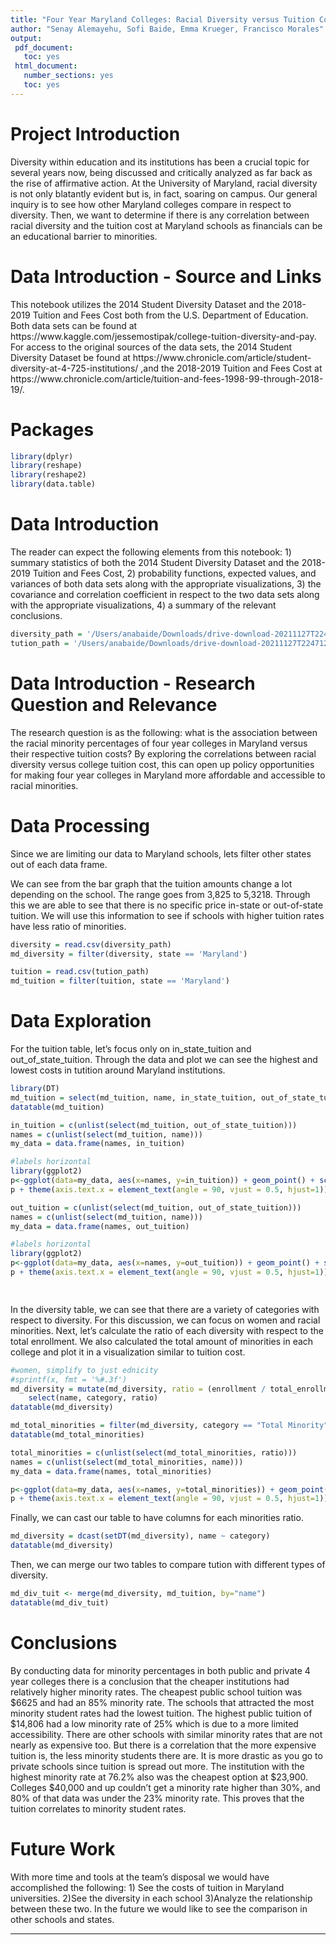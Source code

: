```yaml
---
title: "Four Year Maryland Colleges: Racial Diversity versus Tuition Cost Visualization"
author: "Senay Alemayehu, Sofi Baide, Emma Krueger, Francisco Morales"
output:
 pdf_document:
   toc: yes
 html_document:
   number_sections: yes
   toc: yes 
---
```


# Project Introduction
Diversity within education and its institutions has been a crucial topic for several years now, being discussed and critically analyzed as far back as the rise of affirmative action. At the University of Maryland, racial diversity is not only blatantly evident but is, in fact, soaring on campus. Our general inquiry is to see how other Maryland colleges compare in respect to diversity. Then, we want to determine if there is any correlation between racial diversity and the tuition cost at Maryland schools as financials can be an educational barrier to minorities. 

# Data Introduction - Source and Links
This notebook utilizes the 2014 Student Diversity Dataset and the 2018-2019 Tuition and Fees Cost both from the U.S. Department of Education. Both data sets can be found at https://www.kaggle.com/jessemostipak/college-tuition-diversity-and-pay. For access to the original sources of the data sets, the 2014 Student Diversity Dataset be found at
https://www.chronicle.com/article/student-diversity-at-4-725-institutions/ ,and the 2018-2019 Tuition and Fees Cost at 
https://www.chronicle.com/article/tuition-and-fees-1998-99-through-2018-19/. 


# Packages
```r
library(dplyr)
library(reshape)
library(reshape2)
library(data.table)
```



# Data Introduction

The reader can expect the following elements from this notebook: 1) summary statistics of both the 2014 Student Diversity Dataset and the 2018-2019 Tuition and Fees Cost, 2) probability functions, expected values, and variances of both data sets along with the appropriate visualizations, 3) the covariance and correlation coefficient in respect to the two data sets along with the appropriate visualizations, 4) a summary of the relevant 
conclusions.  


```r
diversity_path = '/Users/anabaide/Downloads/drive-download-20211127T224712Z-001/diversity_school.csv'
tution_path = '/Users/anabaide/Downloads/drive-download-20211127T224712Z-001/tuition_cost.csv'
```

# Data Introduction - Research Question and Relevance
The research question is as the following: what is the association between the racial minority percentages of four year colleges in Maryland versus their respective tuition costs? By exploring the correlations between racial diversity versus college tuition cost, this can open up policy opportunities for making four year colleges in Maryland more affordable and accessible
to racial minorities.


# Data Processing
Since we are limiting our data to Maryland schools, lets filter other states out of each data frame.

We can see from the bar graph that the tuition amounts change a lot depending on the school. The range goes from 3,825 to 5,3218. Through this we are able to see that there is no specific price in-state or out-of-state tuition. We will use this information to see if schools with higher tuition rates have less ratio of minorities. 

```r
diversity = read.csv(diversity_path)
md_diversity = filter(diversity, state == 'Maryland')

tuition = read.csv(tution_path)
md_tuition = filter(tuition, state == 'Maryland')
```

# Data Exploration

For the tuition table, let's focus only on in_state_tuition and out_of_state_tuition. Through the data and plot we can see the highest and lowest costs in tutition around Maryland institutions. 

```r
library(DT)
md_tuition = select(md_tuition, name, in_state_tuition, out_of_state_tuition, type)
datatable(md_tuition)

in_tuition = c(unlist(select(md_tuition, out_of_state_tuition)))
names = c(unlist(select(md_tuition, name)))
my_data = data.frame(names, in_tuition)

#labels horizontal
library(ggplot2)
p<-ggplot(data=my_data, aes(x=names, y=in_tuition)) + geom_point() + scale_y_continuous(limits = c(0, 40000))
p + theme(axis.text.x = element_text(angle = 90, vjust = 0.5, hjust=1))

out_tuition = c(unlist(select(md_tuition, out_of_state_tuition)))
names = c(unlist(select(md_tuition, name)))
my_data = data.frame(names, out_tuition)

#labels horizontal
library(ggplot2)
p<-ggplot(data=my_data, aes(x=names, y=out_tuition)) + geom_point() + scale_y_continuous(limits = c(0, 40000))
p + theme(axis.text.x = element_text(angle = 90, vjust = 0.5, hjust=1))

 
```


In the diversity table, we can see that there are a variety of categories with respect to diversity. For this discussion, we can focus on women and racial minorities. Next, let's calculate the ratio of each diversity with respect to the total enrollment. We also calculated the total amount of minorities in each college and plot it in a visualization similar to tuition cost. 

```r
#women, simplify to just ednicity
#sprintf(x, fmt = '%#.3f') 
md_diversity = mutate(md_diversity, ratio = (enrollment / total_enrollment)*100) %>%
    select(name, category, ratio)
datatable(md_diversity)

md_total_minorities = filter(md_diversity, category == "Total Minority")
datatable(md_total_minorities)

total_minorities = c(unlist(select(md_total_minorities, ratio)))
names = c(unlist(select(md_total_minorities, name)))
my_data = data.frame(names, total_minorities)

p<-ggplot(data=my_data, aes(x=names, y=total_minorities)) + geom_point() + scale_y_continuous(limits = c(0, 40))
p + theme(axis.text.x = element_text(angle = 90, vjust = 0.5, hjust=1))

```

Finally, we can cast our table to have columns for each minorities ratio.

```r

md_diversity = dcast(setDT(md_diversity), name ~ category)
datatable(md_diversity)
```

Then, we can merge our two tables to compare tution with different types of diversity.

```r
md_div_tuit <- merge(md_diversity, md_tuition, by="name")
datatable(md_div_tuit)
```

# Conclusions

By conducting data for minority percentages in both public and private 4 year colleges there is a conclusion that the cheaper institutions had relatively higher minority rates. The cheapest public school tuition was $6625 and had an 85% minority rate. The schools that attracted the most minority student rates had the lowest tuition. The highest public tuition of $14,806 had a low minority rate of 25% which is due to a more limited accessibility. There are other schools with similar minority rates that are not nearly as expensive too. But there is a correlation that the more expensive tuition is, the less minority students there are. It is more drastic as you go to private schools since tuition is spread out more. The institution with the highest minority rate at 76.2% also was the cheapest option at $23,900. Colleges $40,000 and up couldn’t get a minority rate higher than 30%, and 80% of that data was under the 23% minority rate. This proves that the tuition correlates to minority student rates. 

# Future Work
With more time and tools at the team’s disposal we would have accomplished the following: 1) See the costs of tuition in Maryland universities. 2)See the diversity in each school 3)Analyze the relationship between these two. In the future we would like to see the comparison in other schools and states. 



**********************************************





